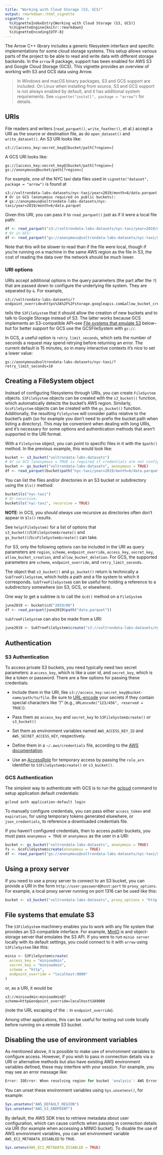 ```yaml
---
title: "Working with Cloud Storage (S3, GCS)"
output: rmarkdown::html_vignette
vignette: >
  %\VignetteIndexEntry{Working with Cloud Storage (S3, GCS)}
  %\VignetteEngine{knitr::rmarkdown}
  %\VignetteEncoding{UTF-8}
---
```


The Arrow C++ library includes a generic filesystem interface and specific
implementations for some cloud storage systems. This setup allows various
parts of the project to be able to read and write data with different storage
backends. In the `arrow` R package, support has been enabled for AWS S3 and
Google Cloud Storage (GCS). This vignette provides an overview of working with 
S3 and GCS data using Arrow.

> In Windows and macOS binary packages, S3 and GCS support are included. On Linux when 
installing from source, S3 and GCS support is not always enabled by default, and it has 
additional system requirements. See `vignette("install", package = "arrow")` 
for details.

## URIs

File readers and writers (`read_parquet()`, `write_feather()`, et al.)
accept a URI as the source or destination file, as do `open_dataset()` and `write_dataset()`.
An S3 URI looks like:

```
s3://[access_key:secret_key@]bucket/path[?region=]
```

A GCS URI looks like:

```
gs://[access_key:secret_key@]bucket/path[?region=]
gs://anonymous@bucket/path[?region=]
```

For example, one of the NYC taxi data files used in `vignette("dataset", package = "arrow")` is found at

```
s3://voltrondata-labs-datasets/nyc-taxi/year=2019/month=6/data.parquet
# Or in GCS (anonymous required on public buckets):
# gs://anonymous@voltrondata-labs-datasets/nyc-taxi/year=2019/month=6/data.parquet
```

Given this URI, you can pass it to `read_parquet()` just as if it were a local file path:

```r
df <- read_parquet("s3://voltrondata-labs-datasets/nyc-taxi/year=2019/month=6/data.parquet")
# Or in GCS:
df <- read_parquet("gs://anonymous@voltrondata-labs-datasets/nyc-taxi/year=2019/month=6/data.parquet")
```

Note that this will be slower to read than if the file were local,
though if you're running on a machine in the same AWS region as the file in S3,
the cost of reading the data over the network should be much lower.

### URI options

URIs accept additional options in the query parameters (the part after the `?`)
that are passed down to configure the underlying file system. They are separated 
by `&`. For example,

```
s3://voltrondata-labs-datasets/?endpoint_override=https%3A%2F%2Fstorage.googleapis.com&allow_bucket_creation=true
```

tells the `S3FileSystem` that it should allow the creation of new buckets and to 
talk to Google Storage instead of S3. The latter works because GCS implements an 
S3-compatible API--see [File systems that emulate S3](#file-systems-that-emulate-s3) 
below--but for better support for GCS use the GCSFileSystem with `gs://`.

In GCS, a useful option is `retry_limit_seconds`, which sets the number of seconds
a request may spend retrying before returning an error. The current default is 
15 minutes, so in many interactive contexts it's nice to set a lower value:

```
gs://anonymous@voltrondata-labs-datasets/nyc-taxi/?retry_limit_seconds=10
```

## Creating a FileSystem object

Instead of configuring filesystems through URIs, you can create `FileSystem` 
objects. `S3FileSystem` objects can be created with the `s3_bucket()` function, which
automatically detects the bucket's AWS region. Similarly, `GcsFileSystem` objects
can be created with the `gs_bucket()` function. Additionally, the resulting
`FileSystem` will consider paths relative to the bucket's path (so for example
you don't need to prefix the bucket path when listing a directory).
This may be convenient when dealing with
long URIs, and it's necessary for some options and authentication methods
that aren't supported in the URI format.

With a `FileSystem` object, you can point to specific files in it with the `$path()` method.
In the previous example, this would look like:

```r
bucket <- s3_bucket("voltrondata-labs-datasets")
# Or in GCS (anonymous = TRUE is required if credentials are not configured):
bucket <- gs_bucket("voltrondata-labs-datasets", anonymous = TRUE)
df <- read_parquet(bucket$path("nyc-taxi/year=2019/month=6/data.parquet"))
```

You can list the files and/or directories in an S3 bucket or subdirectory using
the `$ls()` method:

```r
bucket$ls("nyc-taxi")
# Or recursive:
bucket$ls("nyc-taxi", recursive = TRUE)
```

**NOTE**: in GCS, you *should always* use recursive as directories often don't appear in 
`$ls()` results.

<!-- TODO: update GCS note above if ARROW-17097 is addressed -->

See `help(FileSystem)` for a list of options that `s3_bucket()`/`S3FileSystem$create()`
and `gs_bucket()`/`GcsFileSystem$create()` can take.

For S3, only the following options can be included in the URI as query parameters
are `region`, `scheme`, `endpoint_override`, `access_key`, `secret_key`, `allow_bucket_creation`,
and `allow_bucket_deletion`. For GCS, the supported parameters are `scheme`, `endpoint_override`,
and `retry_limit_seconds`.

The object that `s3_bucket()` and `gs_bucket()` return is technically a `SubTreeFileSystem`, 
which holds a path and a file system to which it corresponds. `SubTreeFileSystem`s can be 
useful for holding a reference to a subdirectory somewhere (on S3, GCS, or elsewhere).

One way to get a subtree is to call the `$cd()` method on a `FileSystem`

```r
june2019 <- bucket$cd("2019/06")
df <- read_parquet(june2019$path("data.parquet"))
```

`SubTreeFileSystem` can also be made from a URI:

```r
june2019 <- SubTreeFileSystem$create("s3://voltrondata-labs-datasets/nyc-taxi/2019/06")
```

## Authentication

### S3 Authentication

To access private S3 buckets, you need typically need two secret parameters:
a `access_key`, which is like a user id, and `secret_key`, which is like a token
or password. There are a few options for passing these credentials:

- Include them in the URI, like `s3://access_key:secret_key@bucket-name/path/to/file`. Be sure to [URL-encode](https://en.wikipedia.org/wiki/Percent-encoding) your secrets if they contain special characters like "/" (e.g., `URLencode("123/456", reserved = TRUE)`).

- Pass them as `access_key` and `secret_key` to `S3FileSystem$create()` or `s3_bucket()`

- Set them as environment variables named `AWS_ACCESS_KEY_ID` and `AWS_SECRET_ACCESS_KEY`, respectively.

- Define them in a `~/.aws/credentials` file, according to the [AWS documentation](https://docs.aws.amazon.com/sdk-for-cpp/v1/developer-guide/credentials.html).

- Use an [AccessRole](https://docs.aws.amazon.com/STS/latest/APIReference/API_AssumeRole.html)
for temporary access by passing the `role_arn` identifier to `S3FileSystem$create()` or `s3_bucket()`.

### GCS Authentication

The simplest way to authenticate with GCS is to run the [gcloud](https://cloud.google.com/sdk/docs/)
command to setup application default credentials:

```
gcloud auth application-default login
```

To manually configure credentials, you can pass either `access_token` and `expiration`, for using 
temporary tokens generated elsewhere, or `json_credentials`, to reference a downloaded
credentials file.

If you haven't configured credentials, then to access *public* buckets, you 
must pass `anonymous = TRUE` or `anonymous` as the user in a URI:

```r
bucket <- gs_bucket("voltrondata-labs-datasets", anonymous = TRUE)
fs <- GcsFileSystem$create(anonymous = TRUE)
df <- read_parquet("gs://anonymous@voltrondata-labs-datasets/nyc-taxi/year=2019/month=6/data.parquet")
```

<!-- TODO(ARROW-16880): Describe what credentials to use for particular use cases
and how to integrate with gargle library. -->

## Using a proxy server

If you need to use a proxy server to connect to an S3 bucket, you can provide
a URI in the form `http://user:password@host:port` to `proxy_options`. For
example, a local proxy server running on port 1316 can be used like this:

```r
bucket <- s3_bucket("voltrondata-labs-datasets", proxy_options = "http://localhost:1316")
```

## File systems that emulate S3

The `S3FileSystem` machinery enables you to work with any file system that
provides an S3-compatible interface. For example, [MinIO](https://min.io/) is
and object-storage server that emulates the S3 API. If you were to
run `minio server` locally with its default settings, you could connect to
it with `arrow` using `S3FileSystem` like this:

```r
minio <- S3FileSystem$create(
  access_key = "minioadmin",
  secret_key = "minioadmin",
  scheme = "http",
  endpoint_override = "localhost:9000"
)
```

or, as a URI, it would be

```
s3://minioadmin:minioadmin@?scheme=http&endpoint_override=localhost%3A9000
```

(note the URL escaping of the `:` in `endpoint_override`).

Among other applications, this can be useful for testing out code locally before
running on a remote S3 bucket.

## Disabling the use of environment variables

As mentioned above, it is possible to make use of environment variables to 
configure access.  However, if you wish to pass in connection details via a URI
or alternative methods but also have existing AWS environment variables defined,
these may interfere with your session.  For example, you may see an error message like:

```r
Error: IOError: When resolving region for bucket 'analysis': AWS Error [code 99]: curlCode: 6, Couldn't resolve host name 
```

You can unset these environment 
variables using `Sys.unsetenv()`, for example:

```r
Sys.unsetenv("AWS_DEFAULT_REGION")
Sys.unsetenv("AWS_S3_ENDPOINT")
```

By default, the AWS SDK tries to retrieve metadata about user configuration, 
which can cause conficts when passing in connection details via URI (for example
when accessing a MINIO bucket).  To disable the use of AWS environment 
variables, you can set environment variable `AWS_EC2_METADATA_DISABLED` to 
`TRUE`.

```r
Sys.setenv(AWS_EC2_METADATA_DISABLED = TRUE)
```
